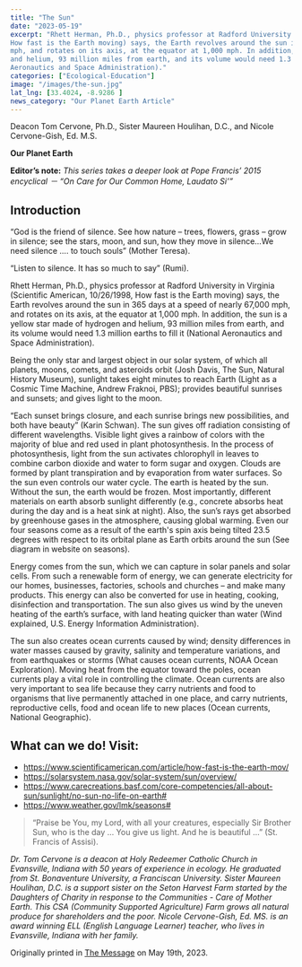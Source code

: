 ```yaml
---
title: "The Sun"
date: "2023-05-19"
excerpt: "Rhett Herman, Ph.D., physics professor at Radford University in Virginia (Scientific American, 10/26/1998,
How fast is the Earth moving) says, the Earth revolves around the sun in 365 days at a speed of nearly 67,000
mph, and rotates on its axis, at the equator at 1,000 mph. In addition, the sun is a yellow star made of hydrogen
and helium, 93 million miles from earth, and its volume would need 1.3 million earths to fill it (National
Aeronautics and Space Administration)."
categories: ["Ecological-Education"]
image: "/images/the-sun.jpg"
lat_lng: [33.4024, -8.9286 ]
news_category: "Our Planet Earth Article"
---
```


<CustomImage
  src="https://raw.githubusercontent.com/MCervone14/our-planet-earth-articles/main/images/the-sun.jpg"
  alt="Coastline and beach with waves crashing on the shore."
  priority={true}
/>

Deacon Tom Cervone, Ph.D., Sister Maureen Houlihan, D.C., and Nicole Cervone-Gish, Ed. M.S.

**Our Planet Earth**

**Editor’s note:** _This series takes a deeper look at Pope Francis’ 2015 encyclical － “On Care for Our Common
Home, Laudato Si’”_

## Introduction

“God is the friend of silence. See how nature – trees, flowers, grass – grow in silence; see the stars, moon, and
sun, how they move in silence…We need silence …. to touch souls” (Mother Teresa).

“Listen to silence. It has so much to say” (Rumi).

Rhett Herman, Ph.D., physics professor at Radford University in Virginia (Scientific American, 10/26/1998,
How fast is the Earth moving) says, the Earth revolves around the sun in 365 days at a speed of nearly 67,000
mph, and rotates on its axis, at the equator at 1,000 mph. In addition, the sun is a yellow star made of hydrogen
and helium, 93 million miles from earth, and its volume would need 1.3 million earths to fill it (National
Aeronautics and Space Administration).

Being the only star and largest object in our solar system, of which all planets, moons, comets, and asteroids
orbit (Josh Davis, The Sun, Natural History Museum), sunlight takes eight minutes to reach Earth (Light as a
Cosmic Time Machine, Andrew Fraknoi, PBS); provides beautiful sunrises and sunsets; and gives light to the
moon.

“Each sunset brings closure, and each sunrise brings new possibilities, and both have beauty” (Karin Schwan).
The sun gives off radiation consisting of different wavelengths. Visible light gives a rainbow of colors with the
majority of blue and red used in plant photosynthesis. In the process of photosynthesis, light from the sun
activates chlorophyll in leaves to combine carbon dioxide and water to form sugar and oxygen. Clouds are
formed by plant transpiration and by evaporation from water surfaces. So the sun even controls our water cycle.
The earth is heated by the sun. Without the sun, the earth would be frozen. Most importantly, different materials
on earth absorb sunlight differently (e.g., concrete absorbs heat during the day and is a heat sink at night). Also,
the sun’s rays get absorbed by greenhouse gases in the atmosphere, causing global warming. Even our four
seasons come as a result of the earth&#39;s spin axis being tilted 23.5 degrees with respect to its orbital plane as
Earth orbits around the sun (See diagram in website on seasons).

Energy comes from the sun, which we can capture in solar panels and solar cells. From such a renewable form
of energy, we can generate electricity for our homes, businesses, factories, schools and churches – and make
many products. This energy can also be converted for use in heating, cooking, disinfection and transportation.
The sun also gives us wind by the uneven heating of the earth’s surface, with land heating quicker than water
(Wind explained, U.S. Energy Information Administration).

The sun also creates ocean currents caused by wind; density differences in water masses caused by gravity,
salinity and temperature variations, and from earthquakes or storms (What causes ocean currents, NOAA Ocean
Exploration). Moving heat from the equator toward the poles, ocean currents play a vital role in controlling the
climate. Ocean currents are also very important to sea life because they carry nutrients and food to organisms
that live permanently attached in one place, and carry nutrients, reproductive cells, food and ocean life to new
places (Ocean currents, National Geographic).

## What can we do! Visit:

- https://www.scientificamerican.com/article/how-fast-is-the-earth-mov/
- https://solarsystem.nasa.gov/solar-system/sun/overview/
- https://www.carecreations.basf.com/core-competencies/all-about-sun/sunlight/no-sun-no-life-on-earth#
- https://www.weather.gov/lmk/seasons#

> “Praise be You, my Lord, with all your creatures, especially Sir Brother Sun, who is the day … You give us
> light. And he is beautiful …” (St. Francis of Assisi).

_Dr. Tom Cervone is a deacon at Holy Redeemer Catholic Church in Evansville, Indiana with 50 years of
experience in ecology. He graduated from St. Bonaventure University, a Franciscan University. Sister Maureen
Houlihan, D.C. is a support sister on the Seton Harvest Farm started by the Daughters of Charity in response to
the Communities - Care of Mother Earth. This CSA (Community Supported Agriculture) Farm grows all natural
produce for shareholders and the poor. Nicole Cervone-Gish, Ed. MS. is an award winning ELL (English
Language Learner) teacher, who lives in Evansville, Indiana with her family._

Originally printed in [The Message](https://evdiomessage.org/) on May 19th, 2023.
